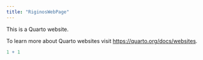 ```yaml
---
title: "RiginosWebPage"
---
```


This is a Quarto website.

To learn more about Quarto websites visit <https://quarto.org/docs/websites>.

```r
1 + 1
```
